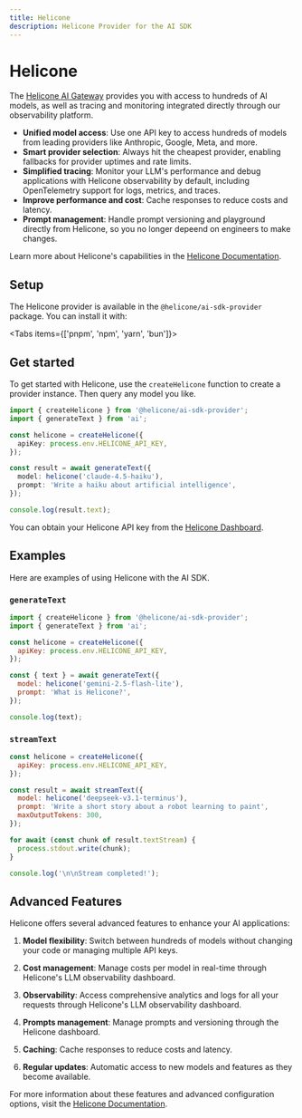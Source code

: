 ```yaml
---
title: Helicone
description: Helicone Provider for the AI SDK
---
```


# Helicone

The [Helicone AI Gateway](https://helicone.ai/) provides you with access to hundreds of AI models, as well as tracing and monitoring integrated directly through our observability platform.

- **Unified model access**: Use one API key to access hundreds of models from leading providers like Anthropic, Google, Meta, and more.
- **Smart provider selection**: Always hit the cheapest provider, enabling fallbacks for provider uptimes and rate limits.
- **Simplified tracing**: Monitor your LLM's performance and debug applications with Helicone observability by default, including OpenTelemetry support for logs, metrics, and traces.
- **Improve performance and cost**: Cache responses to reduce costs and latency.
- **Prompt management**: Handle prompt versioning and playground directly from Helicone, so you no longer depeend on engineers to make changes.

Learn more about Helicone's capabilities in the [Helicone Documentation](https://helicone.ai/docs).

## Setup

The Helicone provider is available in the `@helicone/ai-sdk-provider` package. You can install it with:

<Tabs items={['pnpm', 'npm', 'yarn', 'bun']}>
  <Tab>
    <Snippet text="pnpm add @helicone/ai-sdk-provider" dark />
  </Tab>
  <Tab>
    <Snippet text="npm install @helicone/ai-sdk-provider" dark />
  </Tab>
  <Tab>
    <Snippet text="yarn add @helicone/ai-sdk-provider" dark />
  </Tab>
  <Tab>
    <Snippet text="bun add @helicone/ai-sdk-provider" dark />
  </Tab>
</Tabs>

## Get started

To get started with Helicone, use the `createHelicone` function to create a provider instance. Then query any model you like.

```typescript
import { createHelicone } from '@helicone/ai-sdk-provider';
import { generateText } from 'ai';

const helicone = createHelicone({
  apiKey: process.env.HELICONE_API_KEY,
});

const result = await generateText({
  model: helicone('claude-4.5-haiku'),
  prompt: 'Write a haiku about artificial intelligence',
});

console.log(result.text);
```

You can obtain your Helicone API key from the [Helicone Dashboard](https://us.helicone.ai/settings/api-keys).

## Examples

Here are examples of using Helicone with the AI SDK.

### `generateText`

```javascript
import { createHelicone } from '@helicone/ai-sdk-provider';
import { generateText } from 'ai';

const helicone = createHelicone({
  apiKey: process.env.HELICONE_API_KEY,
});

const { text } = await generateText({
  model: helicone('gemini-2.5-flash-lite'),
  prompt: 'What is Helicone?',
});

console.log(text);
```

### `streamText`

```javascript
const helicone = createHelicone({
  apiKey: process.env.HELICONE_API_KEY,
});

const result = await streamText({
  model: helicone('deepseek-v3.1-terminus'),
  prompt: 'Write a short story about a robot learning to paint',
  maxOutputTokens: 300,
});

for await (const chunk of result.textStream) {
  process.stdout.write(chunk);
}

console.log('\n\nStream completed!');
```

## Advanced Features

Helicone offers several advanced features to enhance your AI applications:

1. **Model flexibility**: Switch between hundreds of models without changing your code or managing multiple API keys.

2. **Cost management**: Manage costs per model in real-time through Helicone's LLM observability dashboard.

3. **Observability**: Access comprehensive analytics and logs for all your requests through Helicone's LLM observability dashboard.

4. **Prompts management**: Manage prompts and versioning through the Helicone dashboard.

5. **Caching**: Cache responses to reduce costs and latency.

6. **Regular updates**: Automatic access to new models and features as they become available.

For more information about these features and advanced configuration options, visit the [Helicone Documentation](https://docs.helicone.ai).

